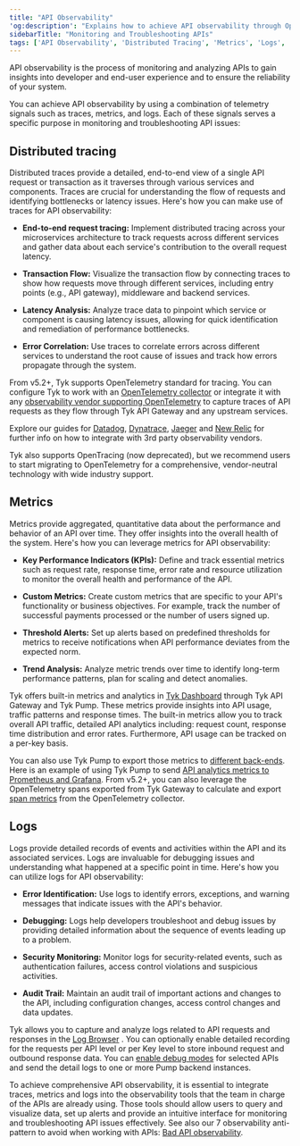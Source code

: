 ```yaml
---
title: "API Observability"
'og:description': "Explains how to achieve API observability through Open Telemetry signals such as traces, metrics and logs"
sidebarTitle: "Monitoring and Troubleshooting APIs"
tags: ['API Observability', 'Distributed Tracing', 'Metrics', 'Logs', 'Logging', 'Open Telemetry', 'OTel']
---
```


API observability is the process of monitoring and analyzing APIs to gain insights into developer and end-user experience and to ensure the reliability of your system.

You can achieve API observability by using a combination of telemetry signals such as traces, metrics, and logs. Each of these signals serves a specific purpose in monitoring and troubleshooting API issues:

## Distributed tracing

Distributed traces provide a detailed, end-to-end view of a single API request or transaction as it traverses through various services and components. Traces are crucial for understanding the flow of requests and identifying bottlenecks or latency issues. Here's how you can make use of traces for API observability:

- **End-to-end request tracing:** Implement distributed tracing across your microservices architecture to track requests across different services and gather data about each service's contribution to the overall request latency.
    
- **Transaction Flow:** Visualize the transaction flow by connecting traces to show how requests move through different services, including entry points (e.g., API gateway), middleware and backend services.
    
- **Latency Analysis:** Analyze trace data to pinpoint which service or component is causing latency issues, allowing for quick identification and remediation of performance bottlenecks.
    
- **Error Correlation:** Use traces to correlate errors across different services to understand the root cause of issues and track how errors propagate through the system.
    

From v5.2+, Tyk supports OpenTelemetry standard for tracing. You can configure Tyk to work with an [OpenTelemetry collector](https://opentelemetry.io/docs/collector/) or integrate it with any [observability vendor supporting OpenTelemetry](https://opentelemetry.io/ecosystem/vendors/) to capture traces of API requests as they flow through Tyk API Gateway and any upstream services.

Explore our guides for [Datadog](/5.5/product-stack/tyk-gateway/advanced-configurations/distributed-tracing/open-telemetry/otel_datadog), [Dynatrace](/5.5/product-stack/tyk-gateway/advanced-configurations/distributed-tracing/open-telemetry/otel_dynatrace), [Jaeger](/5.5/product-stack/tyk-gateway/advanced-configurations/distributed-tracing/open-telemetry/otel_jaeger) and [New Relic](/5.5/product-stack/tyk-gateway/advanced-configurations/distributed-tracing/open-telemetry/otel_new_relic) for further info on how to integrate with 3rd party observability vendors.

Tyk also supports OpenTracing (now deprecated), but we recommend users to start migrating to OpenTelemetry for a comprehensive, vendor-neutral technology with wide industry support.

## Metrics

Metrics provide aggregated, quantitative data about the performance and behavior of an API over time. They offer insights into the overall health of the system. Here's how you can leverage metrics for API observability:

- **Key Performance Indicators (KPIs):** Define and track essential metrics such as request rate, response time, error rate and resource utilization to monitor the overall health and performance of the API.
    
- **Custom Metrics:** Create custom metrics that are specific to your API's functionality or business objectives. For example, track the number of successful payments processed or the number of users signed up.
    
- **Threshold Alerts:** Set up alerts based on predefined thresholds for metrics to receive notifications when API performance deviates from the expected norm.
    
- **Trend Analysis:** Analyze metric trends over time to identify long-term performance patterns, plan for scaling and detect anomalies.
    

Tyk offers built-in metrics and analytics in [Tyk Dashboard](/5.5/tyk-dashboard-analytics.md) through Tyk API Gateway and Tyk Pump. These metrics provide insights into API usage, traffic patterns and response times. The built-in metrics allow you to track overall API traffic, detailed API analytics including: request count, response time distribution and error rates. Furthermore, API usage can be tracked on a per-key basis.

You can also use Tyk Pump to export those metrics to [different back-ends](/5.5/tyk-stack/tyk-pump/other-data-stores.md). Here is an example of using Tyk Pump to send [API analytics metrics to Prometheus and Grafana](https://tyk.io/blog/service-level-objectives-for-your-apis-with-tyk-prometheus-and-grafana/). From v5.2+, you can also leverage the OpenTelemetry spans exported from Tyk Gateway to calculate and export [span metrics](https://github.com/open-telemetry/opentelemetry-collector-contrib/blob/main/connector/spanmetricsconnector/README.md) from the OpenTelemetry collector.

## Logs

Logs provide detailed records of events and activities within the API and its associated services. Logs are invaluable for debugging issues and understanding what happened at a specific point in time. Here's how you can utilize logs for API observability:

- **Error Identification:** Use logs to identify errors, exceptions, and warning messages that indicate issues with the API's behavior.
    
- **Debugging:** Logs help developers troubleshoot and debug issues by providing detailed information about the sequence of events leading up to a problem.
    
- **Security Monitoring:** Monitor logs for security-related events, such as authentication failures, access control violations and suspicious activities.
    
- **Audit Trail:** Maintain an audit trail of important actions and changes to the API, including configuration changes, access control changes and data updates.
    

Tyk allows you to capture and analyze logs related to API requests and responses in the [Log Browser](/5.5/tyk-stack/tyk-manager/analytics/log-browser) . You can optionally enable detailed recording for the requests per API level or per Key level to store inbound request and outbound response data. You can [enable debug modes](/5.5/tyk-stack/tyk-pump/useful-debug-modes) for selected APIs and send the detail logs to one or more Pump backend instances.

To achieve comprehensive API observability, it is essential to integrate traces, metrics and logs into the observability tools that the team in charge of the APIs are already using. Those tools should allow users to query and visualize data, set up alerts and provide an intuitive interface for monitoring and troubleshooting API issues effectively. See also our 7 observability anti-pattern to avoid when working with APIs: [Bad API observability](https://tyk.io/blog/bad-api-observability/).
